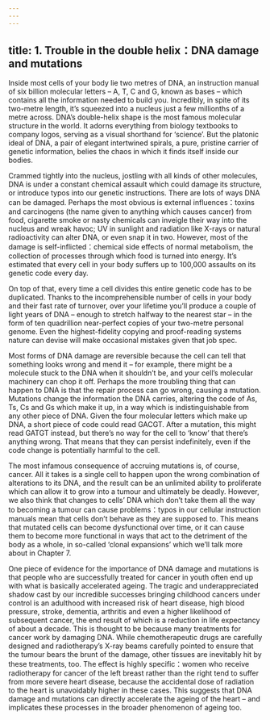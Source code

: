 ```yaml
---
---
---
```

title: 1. Trouble in the double helix：DNA damage and mutations
---



Inside most cells of your body lie two metres of DNA, an instruction manual of six billion molecular letters – A, T, C and G, known as bases – which contains all the information needed to build you. Incredibly, in spite of its two-metre length, it’s squeezed into a nucleus just a few millionths of a metre across. DNA’s double-helix shape is the most famous molecular structure in the world. It adorns everything from biology textbooks to company logos, serving as a visual shorthand for ‘science’. But the platonic ideal of DNA, a pair of elegant intertwined spirals, a pure, pristine carrier of genetic information, belies the chaos in which it finds itself inside our bodies.

Crammed tightly into the nucleus, jostling with all kinds of other molecules, DNA is under a constant chemical assault which could damage its structure, or introduce typos into our genetic instructions. There are lots of ways DNA can be damaged. Perhaps the most obvious is external influences：toxins and carcinogens (the name given to anything which causes cancer) from food, cigarette smoke or nasty chemicals can inveigle their way into the nucleus and wreak havoc; UV in sunlight and radiation like X-rays or natural radioactivity can alter DNA, or even snap it in two. However, most of the damage is self-inflicted：chemical side effects of normal metabolism, the collection of processes through which food is turned into energy. It’s estimated that every cell in your body suffers up to 100,000 assaults on its genetic code every day.

On top of that, every time a cell divides this entire genetic code has to be duplicated. Thanks to the incomprehensible number of cells in your body and their fast rate of turnover, over your lifetime you’ll produce a couple of light years of DNA – enough to stretch halfway to the nearest star – in the form of ten quadrillion near-perfect copies of your two-metre personal genome. Even the highest-fidelity copying and proof-reading systems nature can devise will make occasional mistakes given that job spec.

Most forms of DNA damage are reversible because the cell can tell that something looks wrong and mend it – for example, there might be a molecule stuck to the DNA when it shouldn’t be, and your cell’s molecular machinery can chop it off. Perhaps the more troubling thing that can happen to DNA is that the repair process can go wrong, causing a mutation. Mutations change the information the DNA carries, altering the code of As, Ts, Cs and Gs which make it up, in a way which is indistinguishable from any other piece of DNA. Given the four molecular letters which make up DNA, a short piece of code could read GACGT. After a mutation, this might read GATGT instead, but there’s no way for the cell to ‘know’ that there’s anything wrong. That means that they can persist indefinitely, even if the code change is potentially harmful to the cell.

The most infamous consequence of accruing mutations is, of course, cancer. All it takes is a single cell to happen upon the wrong combination of alterations to its DNA, and the result can be an unlimited ability to proliferate which can allow it to grow into a tumour and ultimately be deadly. However, we also think that changes to cells’ DNA which don’t take them all the way to becoming a tumour can cause problems：typos in our cellular instruction manuals mean that cells don’t behave as they are supposed to. This means that mutated cells can become dysfunctional over time, or it can cause them to become more functional in ways that act to the detriment of the body as a whole, in so-called ‘clonal expansions’ which we’ll talk more about in Chapter 7.

One piece of evidence for the importance of DNA damage and mutations is that people who are successfully treated for cancer in youth often end up with what is basically accelerated ageing. The tragic and underappreciated shadow cast by our incredible successes bringing childhood cancers under control is an adulthood with increased risk of heart disease, high blood pressure, stroke, dementia, arthritis and even a higher likelihood of subsequent cancer, the end result of which is a reduction in life expectancy of about a decade. This is thought to be because many treatments for cancer work by damaging DNA. While chemotherapeutic drugs are carefully designed and radiotherapy’s X-ray beams carefully pointed to ensure that the tumour bears the brunt of the damage, other tissues are inevitably hit by these treatments, too. The effect is highly specific：women who receive radiotherapy for cancer of the left breast rather than the right tend to suffer from more severe heart disease, because the accidental dose of radiation to the heart is unavoidably higher in these cases. This suggests that DNA damage and mutations can directly accelerate the ageing of the heart – and implicates these processes in the broader phenomenon of ageing too.